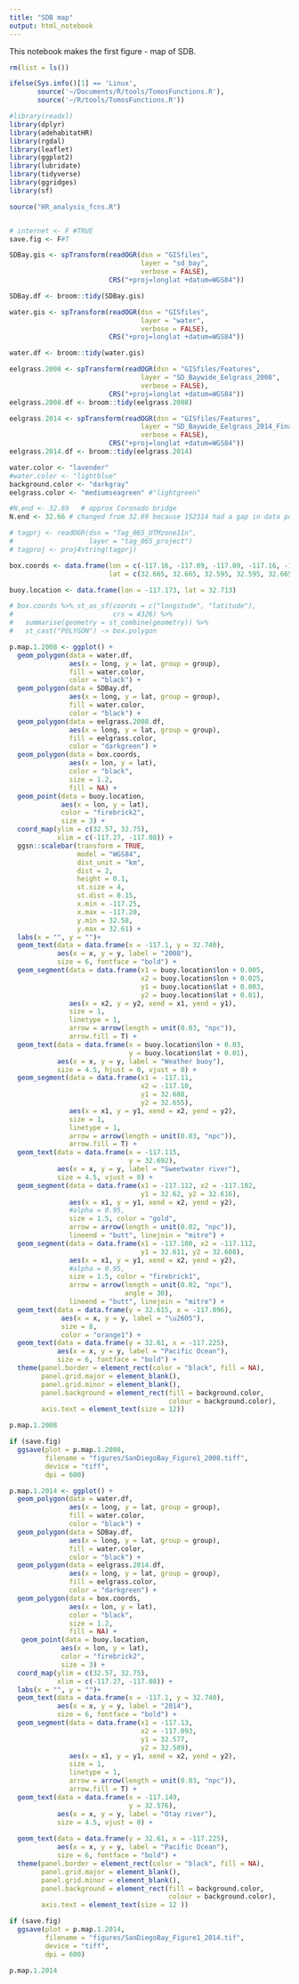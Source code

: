 ```yaml
---
title: "SDB map"
output: html_notebook
---
```


This notebook makes the first figure - map of SDB. 

```r
rm(list = ls())

ifelse(Sys.info()[1] == 'Linux',
       source('~/Documents/R/tools/TomosFunctions.R'),
       source('~/R/tools/TomosFunctions.R'))

#library(readxl)
library(dplyr)
library(adehabitatHR)
library(rgdal)
library(leaflet) 
library(ggplot2)
library(lubridate)
library(tidyverse)
library(ggridges)
library(sf)

source("HR_analysis_fcns.R")


# internet <- F #TRUE
save.fig <- F#T

SDBay.gis <- spTransform(readOGR(dsn = "GISfiles",
                                 layer = "sd_bay",
                                 verbose = FALSE),
                         CRS("+proj=longlat +datum=WGS84"))

SDBay.df <- broom::tidy(SDBay.gis)

water.gis <- spTransform(readOGR(dsn = "GISfiles",
                                 layer = "water",
                                 verbose = FALSE),
                         CRS("+proj=longlat +datum=WGS84"))

water.df <- broom::tidy(water.gis)

eelgrass.2008 <- spTransform(readOGR(dsn = "GISfiles/Features",
                                 layer = "SD_Baywide_Eelgrass_2008",
                                 verbose = FALSE),
                         CRS("+proj=longlat +datum=WGS84"))
eelgrass.2008.df <- broom::tidy(eelgrass.2008)

eelgrass.2014 <- spTransform(readOGR(dsn = "GISfiles/Features",
                                 layer = "SD_Baywide_Eelgrass_2014_Final",
                                 verbose = FALSE),
                         CRS("+proj=longlat +datum=WGS84"))
eelgrass.2014.df <- broom::tidy(eelgrass.2014)

water.color <- "lavender"
#water.color <- "lightblue"
background.color <- "darkgray"
eelgrass.color <- "mediumseagreen" #"lightgreen"

#N.end <- 32.69   # approx Coronado bridge
N.end <- 32.66 # changed from 32.69 because 152314 had a gap in data points between ~32.65 and ~32.66 - seems like there was a different behavior south and north of 32.66
```


```r

# tagprj <- readOGR(dsn = "Tag_065_UTMzone11n", 
#                   layer = "tag_065_project")
# tagproj <- proj4string(tagprj)

box.coords <- data.frame(lon = c(-117.16, -117.09, -117.09, -117.16, -117.16),
                         lat = c(32.665, 32.665, 32.595, 32.595, 32.665))

buoy.location <- data.frame(lon = -117.173, lat = 32.713)

# box.coords %>% st_as_sf(coords = c("longitude", "latitude"),
#                         crs = 4326) %>%
#   summarise(geometry = st_combine(geometry)) %>%
#   st_cast("POLYGON") -> box.polygon

p.map.1.2008 <- ggplot() + 
  geom_polygon(data = water.df,
               aes(x = long, y = lat, group = group),
               fill = water.color,
               color = "black") +
  geom_polygon(data = SDBay.df,
               aes(x = long, y = lat, group = group),
               fill = water.color,
               color = "black") +
  geom_polygon(data = eelgrass.2008.df,
               aes(x = long, y = lat, group = group),
               fill = eelgrass.color,
               color = "darkgreen") +
  geom_polygon(data = box.coords,
               aes(x = lon, y = lat),
               color = "black",
               size = 1.2,
               fill = NA) + 
  geom_point(data = buoy.location,
             aes(x = lon, y = lat),
             color = "firebrick2",
             size = 3) + 
  coord_map(ylim = c(32.57, 32.75),
            xlim = c(-117.27, -117.08)) + 
  ggsn::scalebar(transform = TRUE,
                 model = "WGS84",
                 dist_unit = "km", 
                 dist = 2,
                 height = 0.1,
                 st.size = 4,
                 st.dist = 0.15,
                 x.min = -117.25,
                 x.max = -117.20,
                 y.min = 32.58,
                 y.max = 32.61) +
  labs(x = "", y = "")+ 
  geom_text(data = data.frame(x = -117.1, y = 32.740), 
            aes(x = x, y = y, label = "2008"),
            size = 6, fontface = "bold") +
  geom_segment(data = data.frame(x1 = buoy.location$lon + 0.005, 
                                 x2 = buoy.location$lon + 0.025,
                                 y1 = buoy.location$lat + 0.003, 
                                 y2 = buoy.location$lat + 0.01),
               aes(x = x2, y = y2, xend = x1, yend = y1),
               size = 1,
               linetype = 1,
               arrow = arrow(length = unit(0.03, "npc")),
               arrow.fill = T) + 
  geom_text(data = data.frame(x = buoy.location$lon + 0.03, 
                              y = buoy.location$lat + 0.01),
            aes(x = x, y = y, label = "Weather buoy"),
            size = 4.5, hjust = 0, vjust = 0) + 
  geom_segment(data = data.frame(x1 = -117.11, 
                                 x2 = -117.10,
                                 y1 = 32.688, 
                                 y2 = 32.655),
               aes(x = x1, y = y1, xend = x2, yend = y2),
               size = 1,
               linetype = 1,
               arrow = arrow(length = unit(0.03, "npc")),
               arrow.fill = T) + 
  geom_text(data = data.frame(x = -117.115, 
                              y = 32.692),
            aes(x = x, y = y, label = "Sweetwater river"),
            size = 4.5, vjust = 0) + 
  geom_segment(data = data.frame(x1 = -117.112, x2 = -117.102,
                                 y1 = 32.62, y2 = 32.616),
               aes(x = x1, y = y1, xend = x2, yend = y2),
               #alpha = 0.95,
               size = 1.5, color = "gold",
               arrow = arrow(length = unit(0.02, "npc")),
               lineend = "butt", linejoin = "mitre") + 
  geom_segment(data = data.frame(x1 = -117.100, x2 = -117.112,
                                 y1 = 32.611, y2 = 32.608),
               aes(x = x1, y = y1, xend = x2, yend = y2),
               #alpha = 0.95,
               size = 1.5, color = "firebrick1",
               arrow = arrow(length = unit(0.02, "npc"),
                             angle = 30),
               lineend = "butt", linejoin = "mitre") + 
  geom_text(data = data.frame(y = 32.615, x = -117.096),
             aes(x = x, y = y, label = "\u2605"),
             size = 8,
             color = "orange1") +
  geom_text(data = data.frame(y = 32.61, x = -117.225),
            aes(x = x, y = y, label = "Pacific Ocean"),
            size = 6, fontface = "bold") + 
  theme(panel.border = element_rect(color = "black", fill = NA),
        panel.grid.major = element_blank(),
        panel.grid.minor = element_blank(),
        panel.background = element_rect(fill = background.color,
                                        colour = background.color),
        axis.text = element_text(size = 12))  

p.map.1.2008

if (save.fig)
  ggsave(plot = p.map.1.2008,
         filename = "figures/SanDiegoBay_Figure1_2008.tiff",
         device = "tiff",
         dpi = 600)

```

```r
p.map.1.2014 <- ggplot() + 
  geom_polygon(data = water.df,
               aes(x = long, y = lat, group = group),
               fill = water.color,
               color = "black") +
  geom_polygon(data = SDBay.df,
               aes(x = long, y = lat, group = group),
               fill = water.color,
               color = "black") +
  geom_polygon(data = eelgrass.2014.df,
               aes(x = long, y = lat, group = group),
               fill = eelgrass.color,
               color = "darkgreen") +
  geom_polygon(data = box.coords,
               aes(x = lon, y = lat),
               color = "black",
               size = 1.2,
               fill = NA) + 
   geom_point(data = buoy.location,
             aes(x = lon, y = lat),
             color = "firebrick2",
             size = 3) + 
  coord_map(ylim = c(32.57, 32.75),
            xlim = c(-117.27, -117.08)) + 
  labs(x = "", y = "")+ 
  geom_text(data = data.frame(x = -117.1, y = 32.740), 
            aes(x = x, y = y, label = "2014"),
            size = 6, fontface = "bold") +
  geom_segment(data = data.frame(x1 = -117.13, 
                                 x2 = -117.093,
                                 y1 = 32.577, 
                                 y2 = 32.589),
               aes(x = x1, y = y1, xend = x2, yend = y2),
               size = 1,
               linetype = 1,
               arrow = arrow(length = unit(0.03, "npc")),
               arrow.fill = T) + 
  geom_text(data = data.frame(x = -117.149, 
                              y = 32.576),
            aes(x = x, y = y, label = "Otay river"),
            size = 4.5, vjust = 0) + 
  
  geom_text(data = data.frame(y = 32.61, x = -117.225),
            aes(x = x, y = y, label = "Pacific Ocean"),
            size = 6, fontface = "bold") + 
  theme(panel.border = element_rect(color = "black", fill = NA),
        panel.grid.major = element_blank(),
        panel.grid.minor = element_blank(),
        panel.background = element_rect(fill = background.color,
                                        colour = background.color),
        axis.text = element_text(size = 12 ))  

if (save.fig)
  ggsave(plot = p.map.1.2014,
         filename = "figures/SanDiegoBay_Figure1_2014.tif",
         device = "tiff",
         dpi = 600)

p.map.1.2014
```





